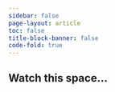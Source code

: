```yaml
---
sidebar: false
page-layout: article
toc: false
title-block-banner: false
code-fold: true
---
```


## **Watch this space...**

